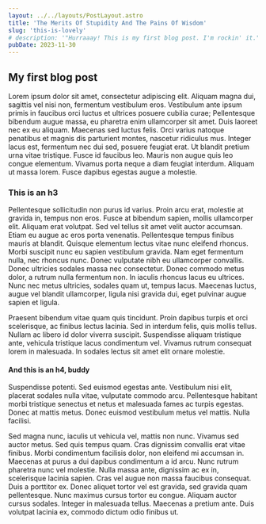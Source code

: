 ```yaml
---
layout: ../../layouts/PostLayout.astro
title: 'The Merits Of Stupidity And The Pains Of Wisdom'
slug: 'this-is-lovely'
# description: '"Hurraaay! This is my first blog post. I'm rockin' it."'
pubDate: 2023-11-30
---
```


## My first blog post

Lorem ipsum dolor sit amet, consectetur adipiscing elit. Aliquam magna dui, sagittis vel nisi non, fermentum vestibulum eros. Vestibulum ante ipsum primis in faucibus orci luctus et ultrices posuere cubilia curae; Pellentesque bibendum augue massa, eu pharetra enim ullamcorper sit amet. Duis laoreet nec ex eu aliquam. Maecenas sed luctus felis. Orci varius natoque penatibus et magnis dis parturient montes, nascetur ridiculus mus. Integer lacus est, fermentum nec dui sed, posuere feugiat erat. Ut blandit pretium urna vitae tristique. Fusce id faucibus leo. Mauris non augue quis leo congue elementum. Vivamus porta neque a diam feugiat interdum. Aliquam ut massa lorem. Fusce dapibus egestas augue a molestie.

### This is an h3

Pellentesque sollicitudin non purus id varius. Proin arcu erat, molestie at gravida in, tempus non eros. Fusce at bibendum sapien, mollis ullamcorper elit. Aliquam erat volutpat. Sed vel tellus sit amet velit auctor accumsan. Etiam eu augue ac eros porta venenatis. Pellentesque tempus finibus mauris at blandit. Quisque elementum lectus vitae nunc eleifend rhoncus. Morbi suscipit nunc eu sapien vestibulum gravida. Nam eget fermentum nulla, nec rhoncus nunc. Donec vulputate nibh eu ullamcorper convallis. Donec ultricies sodales massa nec consectetur. Donec commodo metus dolor, a rutrum nulla fermentum non. In iaculis rhoncus lacus eu ultrices. Nunc nec metus ultricies, sodales quam ut, tempus lacus. Maecenas luctus, augue vel blandit ullamcorper, ligula nisi gravida dui, eget pulvinar augue sapien et ligula.

Praesent bibendum vitae quam quis tincidunt. Proin dapibus turpis et orci scelerisque, ac finibus lectus lacinia. Sed in interdum felis, quis mollis tellus. Nullam ac libero id dolor viverra suscipit. Suspendisse aliquam tristique ante, vehicula tristique lacus condimentum vel. Vivamus rutrum consequat lorem in malesuada. In sodales lectus sit amet elit ornare molestie.

#### And this is an h4, buddy

Suspendisse potenti. Sed euismod egestas ante. Vestibulum nisi elit, placerat sodales nulla vitae, vulputate commodo arcu. Pellentesque habitant morbi tristique senectus et netus et malesuada fames ac turpis egestas. Donec at mattis metus. Donec euismod vestibulum metus vel mattis. Nulla facilisi.

Sed magna nunc, iaculis ut vehicula vel, mattis non nunc. Vivamus sed auctor metus. Sed quis tempus quam. Cras dignissim convallis erat vitae finibus. Morbi condimentum facilisis dolor, non eleifend mi accumsan in. Maecenas at purus a dui dapibus condimentum a id arcu. Nunc rutrum pharetra nunc vel molestie. Nulla massa ante, dignissim ac ex in, scelerisque lacinia sapien. Cras vel augue non massa faucibus consequat. Duis a porttitor ex. Donec aliquet tortor vel est gravida, sed gravida quam pellentesque. Nunc maximus cursus tortor eu congue. Aliquam auctor cursus sodales. Integer in malesuada tellus. Maecenas a pretium ante. Duis volutpat lacinia ex, commodo dictum odio finibus ut.
